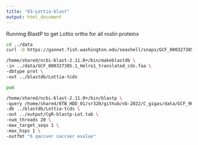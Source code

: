 ```yaml
---
title: "03-Lottia-blast"
output: html_document
---
```



Running BlastP to get Lottio ortho for all roslin proteins



```bash
cd ../data
curl -O https://gannet.fish.washington.edu/seashell/snaps/GCF_000327385.1_Helro1_translated_cds.faa
```


```bash
/home/shared/ncbi-blast-2.11.0+/bin/makeblastdb \
-in ../data/GCF_000327385.1_Helro1_translated_cds.faa \
-dbtype prot \
-out ../blastdb/Lottia-tcds
```

```bash
pwd

```


```bash
/home/shared/ncbi-blast-2.11.0+/bin/blastp \
-query /home/shared/8TB_HDD_01/sr320/github/nb-2022/C_gigas/data/GCF_902806645.1_cgigas_uk_roslin_v1_translated_cds.faa \
-db ../blastdb/Lottia-tcds \
-out ../output/CgR-blastp-Lot.tab \
-num_threads 20 \
-max_target_seqs 1 \
-max_hsps 1 \
-outfmt "6 qaccver saccver evalue"
```

